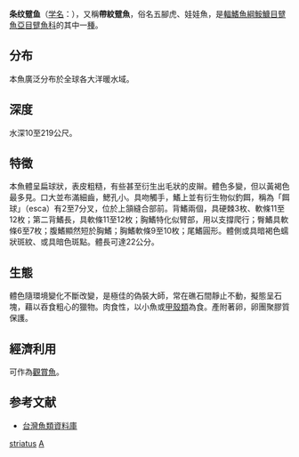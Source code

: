 {{CJK-New-Char|29F7E|29F8C|ver=B}}
{{Speciesbox
| name = 條紋躄魚
| image = Antennarius_striatus.jpg
| image_width = 250px
| image_caption = '''條紋躄魚''', ''Antennarius striatus''
| status = LC
| status_system = iucn3.1
| genus = Antennarius
| species = striatus
| authority = Shaw & Nodder, 1794<ref name='id8891'>{{cite web| url =http://www.bioinfo.cn/db05/BjdwSpecies.php?action=view&id=8891| title =条纹躄鱼| work =《中国动物物种编目数据库》| publisher =中国科学院微生物研究所| author =中国科学院动物研究所| accessdate =2009-04-16| deadurl =yes| archiveurl =https://web.archive.org/web/20160305000451/http://www.bioinfo.cn/db05/BjdwSpecies.php?action=view&id=8891| archivedate =2016-03-05}}</ref>
| synonyms = *''Antennarius occidentalis''<br /><small>Cadenat, 1959</small>
*''Chironectes tridens''<br /><small>Temminck & Schlegel, 1845</small>
*''Antennarius lacepedii''<br /><small>Bleeker, 1856</small>
*''Phrynelox cunninghami''<br /><small>Fowler, 1941</small>
*''Phrynelox atra''<br /><small>Schultz, 1957</small>
*''Antennarius fuliginosus''<br /><small> Smith, 1957</small>
*''Phrynelox striatus''<br /><small>Shaw, 1794</small>
*''Lophius striatus''<br /><small>Shaw, 1794</small>
*''Antennarius nuttingii''<br /><small>Garman, 1896</small>
*''Antennarius atra''<br /><small>Schultz, 1957</small>
*''Saccarius lineatus''<br /><small>Günther, 1861</small>
*''Triantennaus zebrinus''<br /><small>Schultz, 1957</small>
*''Phrynelox nuttingi''<br /><small>Garman, 1896</small>
*''Lophius spectrum''<br /><small>Gronow, 1854</small>
*''Phrynelox tridens''<br /><small>Temminck & Schlegel, 1845</small>
*''Antennarius pinniceps bleekeri''<br /><small>Günther, 1861</small>
*''Lophius tricornis''<br /><small>Cloquet, 1817</small>
*''Antennarius pinniceps pinniceps''<br /><small>Bleeker, 1856</small>
*''Antennarius cunninghami''<br /><small>Fowler, 1941</small>
*''Antennarius delaisi''<br /><small>Cadenat, 1959</small>
}}
'''条纹躄鱼'''（[[学名|学名]]：{{lang|la|''Antennarius striatus''}}），又稱'''帶紋躄魚'''，俗名五腳虎、娃娃魚，是[[輻鰭魚綱|輻鰭魚綱]][[鮟鱇目|鮟鱇目]][[躄魚亞目|躄魚亞目]][[躄魚科|躄魚科]]的其中一[[種|種]]。

==分布==
本魚廣泛分布於全球各大洋暖水域。

==深度==
水深10至219公尺。

==特徵==
本魚體呈扁球狀，表皮粗糙，有些甚至衍生出毛狀的皮辮。體色多變，但以黃褐色最多見。口大並布滿細齒，鰓孔小。具吻觸手，鰭上並有衍生物似釣餌，稱為「餌球」（esca）有2至7分叉，位於上頷縫合部前。背鰭兩個，具硬棘3枚、軟條11至12枚；第二背鰭長，具軟條11至12枚；胸鰭特化似臂部，用以支撐爬行；臀鰭具軟條6至7枚；腹鰭顯然短於胸鰭；胸鰭軟條9至10枚；尾鰭圓形。體側或具暗褐色蠕狀斑紋、或具暗色斑點。體長可達22公分。

==生態==
體色隨環境變化不斷改變，是極佳的偽裝大師，常在礁石間靜止不動，擬態呈石塊，藉以吞食粗心的獵物。肉食性，以小魚或[[甲殼類|甲殼類]]為食。產附著卵，卵團聚膠質保護。

==經濟利用==
可作為[[觀賞魚|觀賞魚]]。

==参考文献==
{{reflist}}
*[http://fishdb.sinica.edu.tw/ 台灣魚類資料庫] {{Wayback|url=http://fishdb.sinica.edu.tw/ |date=20080410000437 }}

{{Wikispecies|Antennarius striatus}}
{{Taxonbar|from=Q1519608}}

[[Category:躄魚屬|striatus]]
[[Category:1794年描述的鱼类|A]]